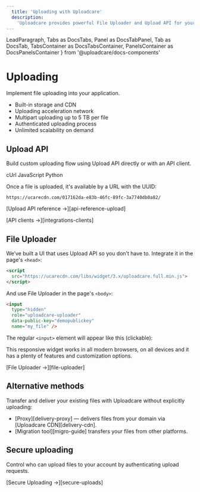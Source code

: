 ```yaml
---
  title: 'Uploading with Uploadcare'
  description:
    'Uploadcare provides powerful File Uploader and Upload API for your website or app with no hassle.'
---
```


  LeadParagraph,
  Tabs as DocsTabs,
  Panel as DocsTabPanel,
  Tab as DocsTab,
  TabsContainer as DocsTabsContainer,
  PanelsContainer as DocsPanelsContainer
} from '@uploadcare/docs-components'

# Uploading

<LeadParagraph>Implement file uploading into your application.</LeadParagraph>

- Built-in storage and CDN
- Uploading acceleration network
- Multipart uploading up to 5 TB per file
- Authenticated uploading process
- Unlimited scalability on demand

## Upload API

Build custom uploading flow using Upload API directly or with an API client.

<DocsTabs defaultTab='curl'>
  <DocsTabsContainer>
    <DocsTab to='curl'>cUrl</DocsTab>
    <DocsTab to='js'>JavaScript</DocsTab>
    <DocsTab to='python'>Python</DocsTab>
  </DocsTabsContainer>
  <DocsPanelsContainer>
    <DocsTabPanel tab='curl'>
      <CurlUrlUpload />
    </DocsTabPanel>
    <DocsTabPanel tab='js'>
      <JsUrlUpload />
    </DocsTabPanel>
    <DocsTabPanel tab='python'>
      <PythonUrlUpload />
    </DocsTabPanel>
  </DocsPanelsContainer>
</DocsTabs>

Once a file is uploaded, it's available by a URL with the UUID:

```cdn
https://ucarecdn.com/017162da-e83b-46fc-89fc-3a7740db0a82/
```

[Upload API reference &rarr;][api-reference-upload]<div style="padding-bottom: 1vw;" />
[API clients &rarr;][integrations-clients]

## File Uploader

We’ve built a UI that uses Upload API so you don’t have to. Integrate it in the
page's `<head>`:

```html
<script
  src="https://ucarecdn.com/libs/widget/3.x/uploadcare.full.min.js">
</script>
```

And use File Uploader in the page's `<body>`:

```html
<input
  type="hidden"
  role="uploadcare-uploader"
  data-public-key="demopublickey"
  name="my_file" />
```

The regular `<input>` element will appear like this (clickable):

<Widget clearable />

This responsive widget works in all modern browsers, on all devices and it has a
plenty of features and customization options.

[File Uploader &rarr;][file-uploader]

## Alternative methods

Transfer and deliver your existing files with Uploadcare without explicitly
uploading:

- [Proxy][delivery-proxy] — delivers files from your domain via [Uploadcare CDN][delivery-cdn].
- [Migration tool][migro-guide] transfers your files from other platforms.

## Secure uploading

Control who can upload files to your account by authenticating upload
requests.<div style="padding-bottom: 1vw;" />
[Secure Uploading &rarr;][secure-uploads]
